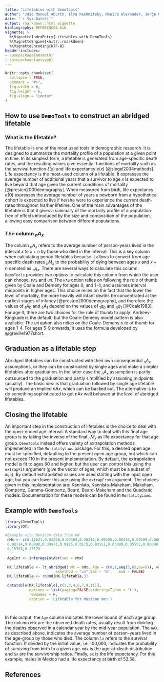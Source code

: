 ```yaml
---
title: "Lifetables with DemoTools"
author: "José Manuel Aburto, Ilya Kashnitsky, Monica Alexander, Jorge Cimentada, Tim Riffe"
date: "`r Sys.Date()`"
output: rmarkdown::html_vignette
bibliography: REFERENCES.bib
vignette: >
  %\VignetteIndexEntry{Lifetables with DemoTools}
  %\VignetteEngine{knitr::rmarkdown}
  %\VignetteEncoding{UTF-8}
header-includes:
- \usepackage{amsmath}
- \usepackage{amssymb}
---
```



```r
knitr::opts_chunk$set(
  collapse = TRUE,
  comment = "#>",
  fig.width = 6, 
  fig.height = 6,
  fig.align = "center"
)

```

## How to use `DemoTools` to construct an abridged lifetable

### What is the lifetable?
The lifetable is one of the most used tools in demographic research. It is designed to summarize the mortality profile of a population at a given point in time. In its simplest form, a lifetable is generated from age-specific death rates, and the resulting values give essential functions of mortality such as the survival function $\ell(x)$ and life expectancy $e(x)$ [@siegel2004methods]. Life expectancy is the most-used column of a lifetable. It expresses the average number of additional years that a survivor to age $x$ is expected to live beyond that age given the current conditions of mortality [@preston2000demography]. When measured from birth, life expectancy $e(0)$ expresses the average number of years a newborn from a hypothetical cohort is expected to live if he/she were to experience the current death-rates throughout his/her lifetime. One of the main advantages of the lifetable is that it gives a summary of the mortality profile of a population free of effects introduced by the size and composition of the population, allowing easy comparison between different populations.

### The column $_nA_x$

The column $_nA_x$ refers to the average number of person-years lived in the interval $x$ to $x+n$ by those who died in the interval. This is a key column when calculating period lifetables because it allows to convert from age-specific death rates $_nM_x$ to the probability of dying between ages $x$ and $x+n$ denoted as $_nq_x$. There are several ways to calculate this column. `DemoTools` provides two options to calculate this column from which the user can choose, `PAS` and `UN`. The `PAS` option relies on following the rule of thumb given by Coale and Demeny for ages 0, and 1-4, and assumes interval midpoints in higher ages. This choice relies on the fact that the lower the level of mortality, the more heavily will infant deaths be concentrated at the earliest stages of infancy [@preston2000demography], and therefore the values of $_1A_0$ and  $_4A_1$ depend on the values of $_1q_0$ and $_4q_1$ [@Coale1983]. For age 0, there are two choices for the rule of thumb to apply: Andreev-Kingkade is the default, but the Coale-Demeny model pattern is also available. The `UN` option also relies on the Coale-Demeny rule of thumb for ages 1-4. For ages 5-9 onwards, it uses the formula developed by @greville1977short. 

## Graduation as a lifetable step
Abridged lifetables can be constructed with their own consequential $_nA_x$ assumptions, or they can be constructed by single ages and make a simpler lifetables after graduation. In the latter case the $_nA_x$ assumption is partly outsourced to the graduation and partly simplified by assuming midpoints (usually). The basic idea is that graduation followed by single age lifetable will produce an implied $nAx$, which can be backed out. The alternative is to do something sophisticated to get nAx well behaved at the level of abridged lifetables. 

## Closing the lifetable

An important step in the construction of lifetables is the choice to deal with the open-ended age interval. A standard way to deal with this final age group is by taking the inverse of the final $_nM_x$ as life expectancy for that age group. `DemoTools` instead offers variety of extrapolation methods implemented in the `MortalityLaws` package. For this, a desired open age must be specified, defaulting to the present open age group, but which can not exceed 110 in the present implementation. By default, the extrapolation model is fit to ages 60 and higher, but the user can control this using the `extrapFit` argument (give the vector of ages, which must be a subset of `Age`). By default extrapolated values are used  starting with the input open age, but you can lower this age using the  `extrapFrom` argument. The choices given in this implementation are: Kannisto, Kannisto-Makeham, Makeham, Gompertz, Gamma-Gompertz, Beard,	Beard-Makeham and the Quadratic models. Documentation for these models can be found in `MortalityLaws`.

## Example with `DemoTools`

```r
library(DemoTools)
library(DT)

#Example witn Mexican data from UN
 nMx <- c(0.11621,0.02268,0.00409,0.00212,0.00295,0.00418,0.00509,0.00609,
 0.00714,0.00808,0.00971,0.0125,0.0175,0.02551,0.03809,0.05595,0.08098,
 0.15353,0.2557)
 
 AgeInt <- inferAgeIntAbr(vec = nMx)
 
 MX.lifetable <- lt_abridged(nMx = nMx, Age = c(0,1,seq(5,85,by=5)), AgeInt = AgeInt,
                       axmethod = "un",Sex = "m",	mod = FALSE)
 MX.lifetable <- round(MX.lifetable,3)
 
 datatable(MX.lifetable[,c(1,3,4,6,7,9,11)],
           options = list(paging=FALSE,ordering=T,dom = 't'),
           rownames = F,
           caption = 'Lifetable for Mexican men')
  
 
```

In this output, the `Age` column indicates the lower bound of each age group. The column `nMx` are the observed death rates, usually result from dividing the deaths observed in a calendar year by the mid-year population. The `nAX`, as described above, indicates the average number of person-years lived in the age-group by those who died. The column `lx` refers to the survival function. If divided by the initial value, i.e. 100,000, indicates the probability of surviving from birth to a given age. `ndx` is the age-at-death distribution and `Sx` are the survivorship ratios. Finally, `ex` is the life expectancy. For this example, males in Mexico had a life expectancy at birth of 52.58.




## References
